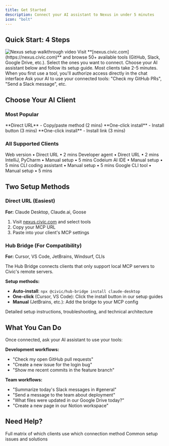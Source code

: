 ```yaml
---
title: Get Started
description: Connect your AI assistant to Nexus in under 5 minutes
icon: "bolt"
---
```


## Quick Start: 4 Steps

<Frame caption="Watch how to connect your AI assistant to Nexus in under 5 minutes">
  <img 
    className="rounded-lg"
    src="https://placehold.co/800x450/e0e7ff/6366f1?text=Setup+Demo+Video+Coming+Soon"
    alt="Nexus setup walkthrough video"
  />
</Frame>

<Steps>
  <Step title="Select Your Tools">
    Visit **[nexus.civic.com](https://nexus.civic.com)** and browse 50+ available tools (GitHub, Slack, Google Drive, etc.). Select the ones you want to connect.
  </Step>
  <Step title="Connect Your AI Client">
    Choose your AI assistant below and follow its setup guide. Most clients take 2-5 minutes.
  </Step>
  <Step title="Authorize Your Tools">
    When you first use a tool, you'll authorize access directly in the chat interface
  </Step>
  <Step title="Start Using">
    Ask your AI to use your connected tools: "Check my GitHub PRs", "Send a Slack message", etc.
  </Step>
</Steps>

## Choose Your AI Client

### Most Popular

<CardGroup cols={3}>
  <Card title="Claude Desktop" icon="desktop" href="/nexus/quickstart/clients/claude-desktop">
    **Direct URL** - Copy/paste method (2 mins)
  </Card>
  <Card title="Cursor" icon="code" href="/nexus/quickstart/clients/cursor">
    **One-click install** - Install button (3 mins)
  </Card>
  <Card title="VS Code" icon="code" href="/nexus/quickstart/clients/vscode">
    **One-click install** - Install link (3 mins)
  </Card>
</CardGroup>

### All Supported Clients

<CardGroup cols={3}>
  <Card title="Claude.ai" icon="globe" href="/nexus/quickstart/clients/claude-web">
    Web version • Direct URL • 2 mins
  </Card>
  <Card title="Goose" icon="terminal" href="/nexus/quickstart/clients/goose">
    Developer agent • Direct URL • 2 mins  
  </Card>
  <Card title="JetBrains IDEs" icon="command" href="/nexus/quickstart/clients/jetbrains">
    IntelliJ, PyCharm • Manual setup • 5 mins
  </Card>
  <Card title="Windsurf" icon="wind" href="/nexus/quickstart/clients/windsurf">
    Codeium AI IDE • Manual setup • 5 mins
  </Card>
  <Card title="Claude Code" icon="terminal" href="/nexus/quickstart/clients/claude-code">
    CLI coding assistant • Manual setup • 5 mins
  </Card>
  <Card title="Gemini CLI" icon="google" href="/nexus/quickstart/clients/gemini">
    Google CLI tool • Manual setup • 5 mins
  </Card>
</CardGroup>

## Two Setup Methods

### Direct URL (Easiest)
**For:** Claude Desktop, Claude.ai, Goose

1. Visit [nexus.civic.com](https://nexus.civic.com) and select tools
2. Copy your MCP URL  
3. Paste into your client's MCP settings

### Hub Bridge (For Compatibility)  
**For:** Cursor, VS Code, JetBrains, Windsurf, CLIs

The Hub Bridge connects clients that only support local MCP servers to Civic's remote servers.

**Setup methods:**
- **Auto-install**: `npx @civic/hub-bridge install claude-desktop`
- **One-click** (Cursor, VS Code): Click the install button in our setup guides
- **Manual** (JetBrains, etc.): Add the bridge to your MCP config

<Card title="Learn More About Hub Bridge" icon="bridge" href="/nexus/quickstart/hub-bridge">
  Detailed setup instructions, troubleshooting, and technical architecture
</Card>

## What You Can Do

Once connected, ask your AI assistant to use your tools:

**Development workflows:**
- "Check my open GitHub pull requests"  
- "Create a new issue for the login bug"
- "Show me recent commits in the feature branch"

**Team workflows:**
- "Summarize today's Slack messages in #general"
- "Send a message to the team about deployment"
- "What files were updated in our Google Drive today?"
- "Create a new page in our Notion workspace"

## Need Help?

<CardGroup cols={2}>
  <Card title="Client Compatibility" icon="table" href="/nexus/reference/client-compatibility">
    Full matrix of which clients use which connection method
  </Card>
  <Card title="Troubleshooting" icon="wrench" href="/nexus/troubleshooting">
    Common setup issues and solutions
  </Card>
</CardGroup>
